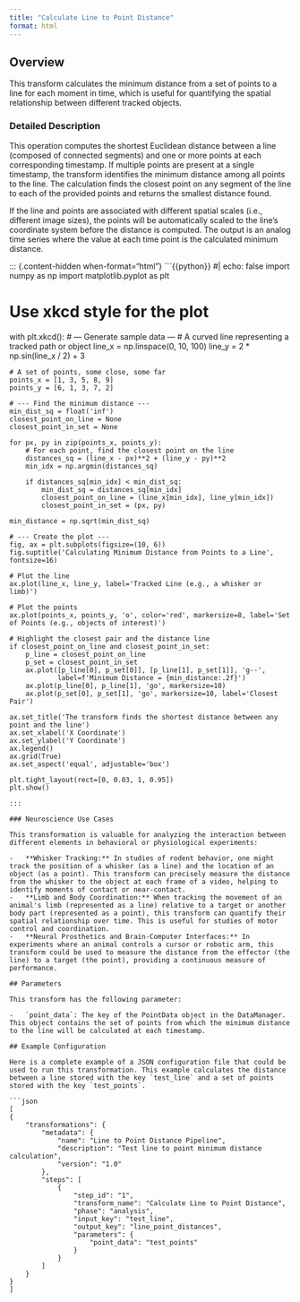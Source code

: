```yaml
---
title: "Calculate Line to Point Distance"
format: html
---
```


## Overview

This transform calculates the minimum distance from a set of points to a line for each moment in time, which is useful for quantifying the spatial relationship between different tracked objects.

### Detailed Description

This operation computes the shortest Euclidean distance between a line (composed of connected segments) and one or more points at each corresponding timestamp. If multiple points are present at a single timestamp, the transform identifies the minimum distance among all points to the line. The calculation finds the closest point on any segment of the line to each of the provided points and returns the smallest distance found.

If the line and points are associated with different spatial scales (i.e., different image sizes), the points will be automatically scaled to the line's coordinate system before the distance is computed. The output is an analog time series where the value at each time point is the calculated minimum distance.

::: {.content-hidden when-format="html"}
```{{python}}
#| echo: false
import numpy as np
import matplotlib.pyplot as plt

# Use xkcd style for the plot
with plt.xkcd():
    # --- Generate sample data ---
    # A curved line representing a tracked path or object
    line_x = np.linspace(0, 10, 100)
    line_y = 2 * np.sin(line_x / 2) + 3

    # A set of points, some close, some far
    points_x = [1, 3, 5, 8, 9]
    points_y = [6, 1, 3, 7, 2]

    # --- Find the minimum distance ---
    min_dist_sq = float('inf')
    closest_point_on_line = None
    closest_point_in_set = None

    for px, py in zip(points_x, points_y):
        # For each point, find the closest point on the line
        distances_sq = (line_x - px)**2 + (line_y - py)**2
        min_idx = np.argmin(distances_sq)

        if distances_sq[min_idx] < min_dist_sq:
            min_dist_sq = distances_sq[min_idx]
            closest_point_on_line = (line_x[min_idx], line_y[min_idx])
            closest_point_in_set = (px, py)

    min_distance = np.sqrt(min_dist_sq)

    # --- Create the plot ---
    fig, ax = plt.subplots(figsize=(10, 6))
    fig.suptitle('Calculating Minimum Distance from Points to a Line', fontsize=16)

    # Plot the line
    ax.plot(line_x, line_y, label='Tracked Line (e.g., a whisker or limb)')

    # Plot the points
    ax.plot(points_x, points_y, 'o', color='red', markersize=8, label='Set of Points (e.g., objects of interest)')

    # Highlight the closest pair and the distance line
    if closest_point_on_line and closest_point_in_set:
        p_line = closest_point_on_line
        p_set = closest_point_in_set
        ax.plot([p_line[0], p_set[0]], [p_line[1], p_set[1]], 'g--',
                label=f'Minimum Distance = {min_distance:.2f}')
        ax.plot(p_line[0], p_line[1], 'go', markersize=10)
        ax.plot(p_set[0], p_set[1], 'go', markersize=10, label='Closest Pair')

    ax.set_title('The transform finds the shortest distance between any point and the line')
    ax.set_xlabel('X Coordinate')
    ax.set_ylabel('Y Coordinate')
    ax.legend()
    ax.grid(True)
    ax.set_aspect('equal', adjustable='box')

    plt.tight_layout(rect=[0, 0.03, 1, 0.95])
    plt.show()
```
:::

### Neuroscience Use Cases

This transformation is valuable for analyzing the interaction between different elements in behavioral or physiological experiments:

-   **Whisker Tracking:** In studies of rodent behavior, one might track the position of a whisker (as a line) and the location of an object (as a point). This transform can precisely measure the distance from the whisker to the object at each frame of a video, helping to identify moments of contact or near-contact.
-   **Limb and Body Coordination:** When tracking the movement of an animal's limb (represented as a line) relative to a target or another body part (represented as a point), this transform can quantify their spatial relationship over time. This is useful for studies of motor control and coordination.
-   **Neural Prosthetics and Brain-Computer Interfaces:** In experiments where an animal controls a cursor or robotic arm, this transform could be used to measure the distance from the effector (the line) to a target (the point), providing a continuous measure of performance.

## Parameters

This transform has the following parameter:

-   `point_data`: The key of the PointData object in the DataManager. This object contains the set of points from which the minimum distance to the line will be calculated at each timestamp.

## Example Configuration

Here is a complete example of a JSON configuration file that could be used to run this transformation. This example calculates the distance between a line stored with the key `test_line` and a set of points stored with the key `test_points`.

```json
[
{
    "transformations": {
        "metadata": {
            "name": "Line to Point Distance Pipeline",
            "description": "Test line to point minimum distance calculation",
            "version": "1.0"
        },
        "steps": [
            {
                "step_id": "1",
                "transform_name": "Calculate Line to Point Distance",
                "phase": "analysis",
                "input_key": "test_line",
                "output_key": "line_point_distances",
                "parameters": {
                    "point_data": "test_points"
                }
            }
        ]
    }
}
]
```
